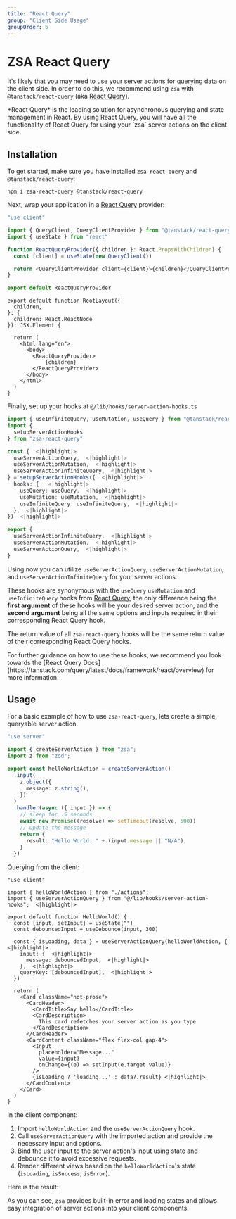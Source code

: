 ```yaml
---
title: "React Query"
group: "Client Side Usage"
groupOrder: 6
---
```


# ZSA React Query

It's likely that you may need to use your server actions for querying data on the client side. In order to do this, we recommend using `zsa` with `@tanstack/react-query` (aka [React Query](https://tanstack.com/query/latest/docs/framework/react/overview)).

<Note>
  *React Query* is the leading solution for asynchronous querying and state
  management in React. By using React Query, you will have all the functionality
  of React Query for using your `zsa` server actions on the client side.
</Note>

## Installation

To get started, make sure you have installed `zsa-react-query` and `@tanstack/react-query`:

```bash:terminal
npm i zsa-react-query @tanstack/react-query
```

Next, wrap your application in a [React Query](https://tanstack.com/query/latest/docs/framework/react/overview) provider:

```typescript:providers/react-query.ts
"use client"

import { QueryClient, QueryClientProvider } from "@tanstack/react-query"
import { useState } from "react"

function ReactQueryProvider({ children }: React.PropsWithChildren) {
  const [client] = useState(new QueryClient())

  return <QueryClientProvider client={client}>{children}</QueryClientProvider>
}

export default ReactQueryProvider
```

```typescript:app/layout.tsx
export default function RootLayout({
  children,
}: {
  children: React.ReactNode
}): JSX.Element {

  return (
    <html lang="en">
      <body>
        <ReactQueryProvider>
            {children}
        </ReactQueryProvider>
      </body>
    </html>
  )
}
```

Finally, set up your hooks at `@/lib/hooks/server-action-hooks.ts`

```typescript:lib/hooks/server-action-hooks.ts
import { useInfiniteQuery, useMutation, useQuery } from "@tanstack/react-query"
import {
  setupServerActionHooks
} from "zsa-react-query"

const {  <|highlight|>
  useServerActionQuery,  <|highlight|>
  useServerActionMutation,  <|highlight|>
  useServerActionInfiniteQuery,  <|highlight|>
} = setupServerActionHooks({  <|highlight|>
  hooks: {   <|highlight|>
    useQuery: useQuery,  <|highlight|>
    useMutation: useMutation,  <|highlight|>
    useInfiniteQuery: useInfiniteQuery,  <|highlight|>
  },  <|highlight|>
})  <|highlight|>

export {
  useServerActionInfiniteQuery,  <|highlight|>
  useServerActionMutation,  <|highlight|>
  useServerActionQuery,  <|highlight|>
}
```

Using now you can utilize `useServerActionQuery`, `useServerActionMutation`, and `useServerActionInfiniteQuery` for your server actions.

These hooks are synonymous with the `useQuery` `useMutation` and `useInfiniteQuery` hooks from [React Query](https://tanstack.com/query/latest/docs/framework/react/overview), the only difference being the **first argument** of these hooks will be your desired server action, and the **second argument** being all the same options and inputs required in their corresponding React Query hook.

The return value of all `zsa-react-query` hooks will be the same return value of their corresponding React Query hooks.

<Note>
  For further guidance on how to use these hooks, we recommend you look towards
  the [React Query
  Docs](https://tanstack.com/query/latest/docs/framework/react/overview) for
  more information.
</Note>

## Usage

For a basic example of how to use `zsa-react-query`, lets create a simple, queryable server action.

```typescript:actions.ts
"use server"

import { createServerAction } from "zsa";
import z from "zod";

export const helloWorldAction = createServerAction()
  .input(
    z.object({
      message: z.string(),
    })
  )
  .handler(async ({ input }) => {
    // sleep for .5 seconds
    await new Promise((resolve) => setTimeout(resolve, 500))
    // update the message
    return {
      result: "Hello World: " + (input.message || "N/A"),
    }
  })
```

Querying from the client:

```typescript:hello-world-example.tsx
"use client"

import { helloWorldAction } from "./actions";
import { useServerActionQuery } from "@/lib/hooks/server-action-hooks";  <|highlight|>

export default function HelloWorld() {
  const [input, setInput] = useState("")
  const debouncedInput = useDebounce(input, 300)

  const { isLoading, data } = useServerActionQuery(helloWorldAction, {  <|highlight|>
    input: {  <|highlight|>
      message: debouncedInput,  <|highlight|>
    },  <|highlight|>
    queryKey: [debouncedInput],  <|highlight|>
  })

  return (
    <Card className="not-prose">
      <CardHeader>
        <CardTitle>Say hello</CardTitle>
        <CardDescription>
          This card refetches your server action as you type
        </CardDescription>
      </CardHeader>
      <CardContent className="flex flex-col gap-4">
        <Input
          placeholder="Message..."
          value={input}
          onChange={(e) => setInput(e.target.value)}
        />
        {isLoading ? 'loading...' : data?.result} <|highlight|>
      </CardContent>
    </Card>
  )
}
```

In the client component:

1. Import `helloWorldAction` and the `useServerActionQuery` hook.
2. Call `useServerActionQuery` with the imported action and provide the necessary input and options.
3. Bind the user input to the server action's input using state and debounce it to avoid excessive requests.
4. Render different views based on the `helloWorldAction`'s state (`isLoading`, `isSuccess`, `isError`).

Here is the result:

<ExampleComponent id="hello-world-action" />

As you can see, `zsa` provides built-in error and loading states and allows easy integration of server actions into your client components.
